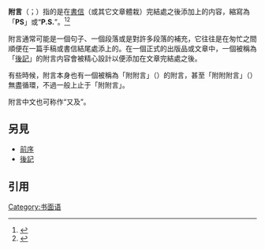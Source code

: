 {{Wiktionary|postscript}}
'''附言'''（{{lang-en|postscript}}；{{lang-la|post-scriptum}}）指的是在[[書信|書信]]（或其它文章體栽）完結處之後添加上的内容，縮寫為「'''PS'''」或“'''P.S.'''”。<ref Name="Sullivan">{{cite book|last=Sullivan|first=Robert Joseph|title =A dictionary of the English language|year=1877|location=Original from Oxford University|pages=509 and 317|url=http://books.google.com/books?id=d24CAAAAQAAJ&pg=PT37&dq=postscript+dictionary+post+scriptum+Latin&lr=&as_brr=1&client=firefox-a#PPT37,M1}}</ref><ref Name="Tanner">{{cite book|last=Tanner|first=William Maddux |title=Composition and Rhetoric|publisher=Ginn & Co|year=1922|location=Original from the University of California|pages=xxvii|url=http://books.google.com/books?id=ydREAAAAIAAJ&pg=RA1-PR27&dq=postscript+dictionary+post+scriptum+Latin&lr=&as_brr=1&client=firefox-a}}</ref>

附言通常可能是一個句子、一個段落或是對許多段落的補充，它往往是在匆忙之間順便在一篇手稿或書信結尾處添上的。在一個正式的出版品或文章中，一個被稱為「[[後記|後記]]」的附言内容會被精心設計以便添加在文章完結處之後。

有些時候，附言本身也有一個被稱為「附附言」（{{lang|la|post-post-scriptum; PPS}}）的附言，甚至「附附附言」（{{lang|la|post-post-post-scriptum; PPPS}}）無盡循環，不過一般上止于「附附言」。

附言中文也可称作“又及”。

==另見==
* [[前序|前序]]
* [[後記|後記]]

==引用==
{{reflist}}
{{lit-stub}}

[[Category:书面语|Category:书面语]]
